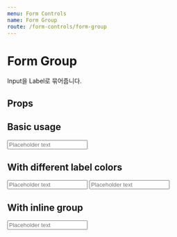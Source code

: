 ```yaml
---
menu: Form Controls
name: Form Group
route: /form-controls/form-group
---
```



# Form Group

Input을 Label로 묶어줍니다.

## Props

<PropsTable of={FormGroup} />

## Basic usage

<Playground>
  <FormGroup label="Label">
    <Input placeholder="Placeholder text" />
  </FormGroup>
</Playground>

## With different label colors

<Playground>
  <FormGroup label="Label" labelColor="gray">
    <Input placeholder="Placeholder text" />
  </FormGroup>
  <FormGroup label="Label" labelColor="pink">
    <Input placeholder="Placeholder text" />
  </FormGroup>
</Playground>

## With inline group

<Playground>
  <FormGroup label="Label" inline>
    <Input placeholder="Placeholder text" />
  </FormGroup>
</Playground>

